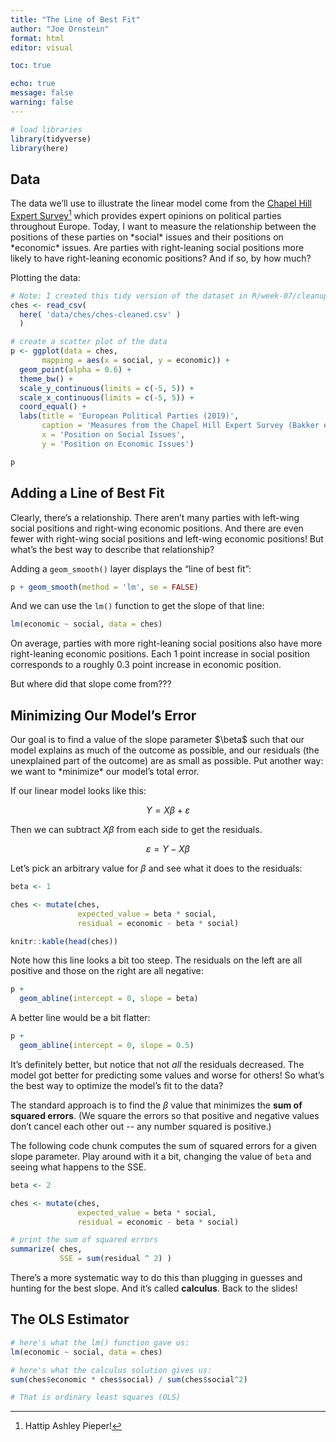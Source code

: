 ```yaml
---
title: "The Line of Best Fit"
author: "Joe Ornstein"
format: html
editor: visual

toc: true

echo: true
message: false
warning: false
---
```


```r
# load libraries
library(tidyverse)
library(here)
```

## Data

The data we'll use to illustrate the linear model come from the [Chapel Hill Expert Survey](https://www.chesdata.eu/1999-2019chestrend)[^1] which provides expert opinions on political parties throughout Europe. Today, I want to measure the relationship between the positions of these parties on \*social\* issues and their positions on \*economic\* issues. Are parties with right-leaning social positions more likely to have right-leaning economic positions? And if so, by how much?

[^1]: Hattip Ashley Pieper!

Plotting the data:

```r
# Note: I created this tidy version of the dataset in R/week-07/cleanup-data.R
ches <- read_csv(
  here( 'data/ches/ches-cleaned.csv' )
  )

# create a scatter plot of the data
p <- ggplot(data = ches,
       mapping = aes(x = social, y = economic)) +
  geom_point(alpha = 0.6) +
  theme_bw() +
  scale_y_continuous(limits = c(-5, 5)) +
  scale_x_continuous(limits = c(-5, 5)) +
  coord_equal() +
  labs(title = 'European Political Parties (2019)',
       caption = 'Measures from the Chapel Hill Expert Survey (Bakker et al., 2019)',
       x = 'Position on Social Issues',
       y = 'Position on Economic Issues')

p
```

## Adding a Line of Best Fit

Clearly, there's a relationship. There aren't many parties with left-wing social positions and right-wing economic positions. And there are even fewer with right-wing social positions and left-wing economic positions! But what's the best way to describe that relationship?

Adding a `geom_smooth()` layer displays the "line of best fit":

```r
p + geom_smooth(method = 'lm', se = FALSE)
```

And we can use the `lm()` function to get the slope of that line:

```r
lm(economic ~ social, data = ches)
```

On average, parties with more right-leaning social positions also have more right-leaning economic positions. Each 1 point increase in social position corresponds to a roughly 0.3 point increase in economic position.

But where did that slope come from???

## Minimizing Our Model's Error

Our goal is to find a value of the slope parameter \$\\beta\$ such that our model explains as much of the outcome as possible, and our residuals (the unexplained part of the outcome) are as small as possible. Put another way: we want to \*minimize\* our model's total error.

If our linear model looks like this:

$$
Y = X\beta + \varepsilon
$$

Then we can subtract $X\beta$ from each side to get the residuals.

$$
\varepsilon = Y - X\beta
$$

Let's pick an arbitrary value for $\beta$ and see what it does to the residuals:

```r
beta <- 1

ches <- mutate(ches,
               expected_value = beta * social,
               residual = economic - beta * social)

knitr::kable(head(ches))
```

Note how this line looks a bit too steep. The residuals on the left are all positive and those on the right are all negative:

```r
p + 
  geom_abline(intercept = 0, slope = beta)
```

A better line would be a bit flatter:

```r
p + 
  geom_abline(intercept = 0, slope = 0.5)
```

It's definitely better, but notice that not *all* the residuals decreased. The model got better for predicting some values and worse for others! So what's the best way to optimize the model's fit to the data?

The standard approach is to find the $\beta$ value that minimizes the **sum of squared errors**. (We square the errors so that positive and negative values don't cancel each other out \-- any number squared is positive.)

The following code chunk computes the sum of squared errors for a given slope parameter. Play around with it a bit, changing the value of `beta` and seeing what happens to the SSE.

```r
beta <- 2

ches <- mutate(ches,
               expected_value = beta * social,
               residual = economic - beta * social)

# print the sum of squared errors
summarize( ches,
           SSE = sum(residual ^ 2) )
```

There's a more systematic way to do this than plugging in guesses and hunting for the best slope. And it's called **calculus**. Back to the slides!

## The OLS Estimator

```r
# here's what the lm() function gave us:
lm(economic ~ social, data = ches)

# here's what the calculus solution gives us:
sum(ches$economic * ches$social) / sum(ches$social^2)

# That is ordinary least squares (OLS)
```

